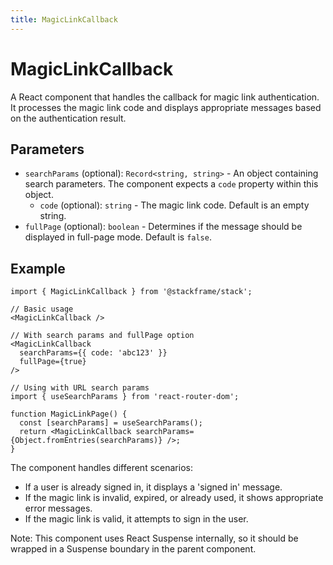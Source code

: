 ```yaml
---
title: MagicLinkCallback
---
```


# MagicLinkCallback

A React component that handles the callback for magic link authentication. It processes the magic link code and displays appropriate messages based on the authentication result.

## Parameters

- `searchParams` (optional): `Record<string, string>` - An object containing search parameters. The component expects a `code` property within this object.
  - `code` (optional): `string` - The magic link code. Default is an empty string.
- `fullPage` (optional): `boolean` - Determines if the message should be displayed in full-page mode. Default is `false`.

## Example

```tsx
import { MagicLinkCallback } from '@stackframe/stack';

// Basic usage
<MagicLinkCallback />

// With search params and fullPage option
<MagicLinkCallback 
  searchParams={{ code: 'abc123' }} 
  fullPage={true} 
/>

// Using with URL search params
import { useSearchParams } from 'react-router-dom';

function MagicLinkPage() {
  const [searchParams] = useSearchParams();
  return <MagicLinkCallback searchParams={Object.fromEntries(searchParams)} />;
}
```

The component handles different scenarios:
- If a user is already signed in, it displays a 'signed in' message.
- If the magic link is invalid, expired, or already used, it shows appropriate error messages.
- If the magic link is valid, it attempts to sign in the user.

Note: This component uses React Suspense internally, so it should be wrapped in a Suspense boundary in the parent component.